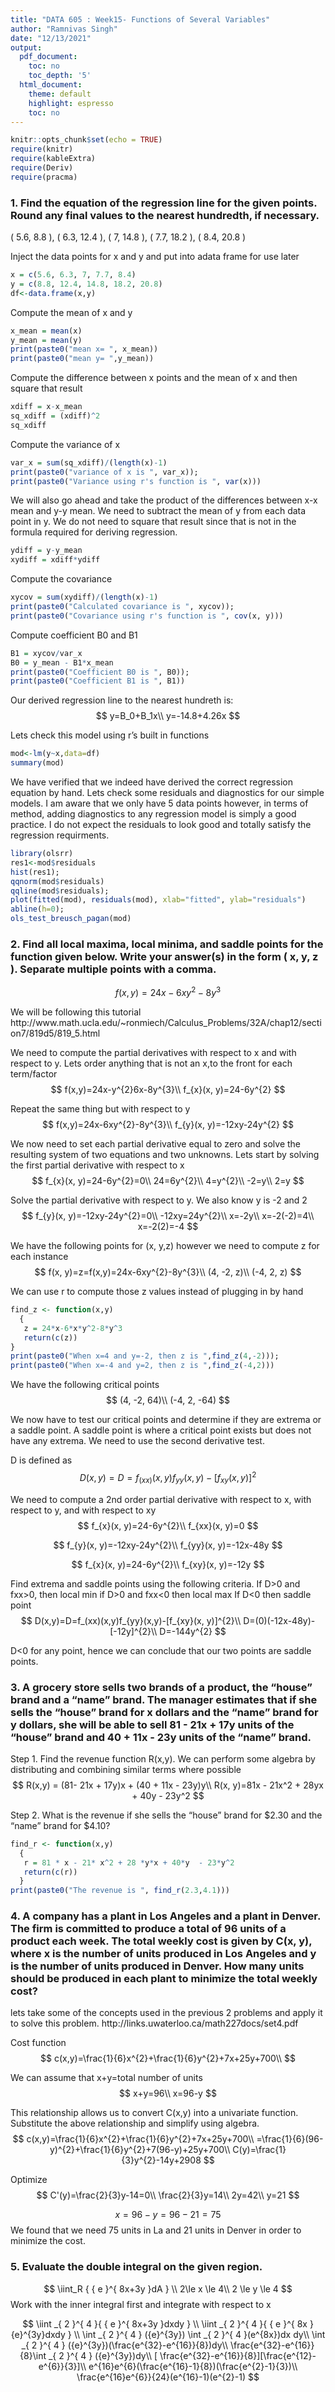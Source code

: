 ---
title: "DATA 605 : Week15- Functions of Several Variables"
author: "Ramnivas Singh"
date: "12/13/2021"
output:
  pdf_document:
    toc: no
    toc_depth: '5'
  html_document:
    theme: default
    highlight: espresso
    toc: no
---
```{r setup, include=FALSE}
knitr::opts_chunk$set(echo = TRUE)
require(knitr)
require(kableExtra)
require(Deriv)
require(pracma)
```

### 1. Find the equation of the regression line for the given points. Round any final values to the nearest hundredth, if necessary.
( 5.6, 8.8 ), ( 6.3, 12.4 ), ( 7, 14.8 ), ( 7.7, 18.2 ), ( 8.4, 20.8 )

Inject the data points for x and y and put into adata frame for use later 
```{r}
x = c(5.6, 6.3, 7, 7.7, 8.4)
y = c(8.8, 12.4, 14.8, 18.2, 20.8)
df<-data.frame(x,y)
```

Compute the mean of x and y 
```{r}
x_mean = mean(x)
y_mean = mean(y)
print(paste0("mean x= ", x_mean))
print(paste0("mean y= ",y_mean))
```

Compute the difference between x points and the mean of x and then square that result 
```{r}
xdiff = x-x_mean
sq_xdiff = (xdiff)^2
sq_xdiff
```

Compute the variance of x
```{r}
var_x = sum(sq_xdiff)/(length(x)-1)
print(paste0("variance of x is ", var_x));
print(paste0("Variance using r's function is ", var(x)))
```

We will also go ahead and take the product of the differences between x-x mean and y-y mean. We need to subtract the mean of y from each data point in y. We do not need to square that result since that is not in the formula required for deriving regression. 
```{r}
ydiff = y-y_mean
xydiff = xdiff*ydiff
```

Compute the covariance 
```{r}
xycov = sum(xydiff)/(length(x)-1)
print(paste0("Calculated covariance is ", xycov));
print(paste0("Covariance using r's function is ", cov(x, y)))
```

Compute coefficient B0 and B1
```{r}
B1 = xycov/var_x
B0 = y_mean - B1*x_mean
print(paste0("Coefficient B0 is ", B0));
print(paste0("Coefficient B1 is ", B1))
```

Our derived regression line to the nearest hundreth is: 
$$
y=B_0+B_1x\\
y=-14.8+4.26x
$$

Lets check this model using r's built in functions 
```{r}
mod<-lm(y~x,data=df)
summary(mod)
```

We have verified that we indeed have derived the correct regression equation by hand. Lets check some residuals and diagnostics for our simple models. I am aware that we only have 5 data points however, in terms of method, adding diagnostics to any regression model is simply a good practice. I do not expect the residuals to look good and totally satisfy the regression requirments. 

```{r}
library(olsrr)
res1<-mod$residuals
hist(res1);
qqnorm(mod$residuals)
qqline(mod$residuals);
plot(fitted(mod), residuals(mod), xlab="fitted", ylab="residuals")
abline(h=0);
ols_test_breusch_pagan(mod)
```

### 2. Find all local maxima, local minima, and saddle points for the function given below. Write your answer(s) in the form ( x, y, z ). Separate multiple points with a comma.

$$
f(x,y)=24x-6xy^{2}-8y^{3}
$$

We will be following this tutorial 
http://www.math.ucla.edu/~ronmiech/Calculus_Problems/32A/chap12/section7/819d5/819_5.html

We need to compute the partial derivatives with respect to x and with respect to y. Lets order anything that is not an x,to the front for each term/factor
$$
f(x,y)=24x-y^{2}6x-8y^{3}\\
f_{x}(x, y)=24-6y^{2}
$$

Repeat the same thing but with respect to y 
$$
f(x,y)=24x-6xy^{2}-8y^{3}\\
f_{y}(x, y)=-12xy-24y^{2}
$$

We now need to set each partial derivative equal to zero and solve the resulting system of two equations and two unknowns.
Lets start by solving the first partial derivative with respect to x
$$
f_{x}(x, y)=24-6y^{2}=0\\
24=6y^{2}\\
4=y^{2}\\
-2=y\\
2=y
$$

Solve the partial derivative with respect to y. We also know y is -2 and 2
$$
f_{y}(x, y)=-12xy-24y^{2}=0\\
-12xy=24y^{2}\\
x=-2y\\
x=-2(-2)=4\\
x=-2(2)=-4
$$

We have the following points for (x, y,z) however we need to compute z for each instance
$$
f(x, y)=z=f(x,y)=24x-6xy^{2}-8y^{3}\\
(4, -2, z)\\
(-4, 2, z)
$$

We can use r to compute those z values instead of plugging in by hand
```{r}
find_z <- function(x,y)
  {
   z = 24*x-6*x*y^2-8*y^3
   return(c(z))
}
print(paste0("When x=4 and y=-2, then z is ",find_z(4,-2)));
print(paste0("When x=-4 and y=2, then z is ",find_z(-4,2)))
```

We have the following critical points
$$
(4, -2, 64)\\
(-4, 2, -64)
$$

We now have to test our critical points and determine if they are extrema or a saddle point. A saddle point is where a critical point exists but does not have any extrema. We need to use the second derivative test. 

D is defined as 
$$
D(x,y)=D=f_(xx)(x,y)f_{yy}(x,y)-[f_{xy}(x, y)]^{2}
$$

We need to compute a 2nd order partial derivative with respect to x, with respect to y, and with respect to xy
$$
f_{x}(x, y)=24-6y^{2}\\
f_{xx}(x, y)=0
$$

$$
f_{y}(x, y)=-12xy-24y^{2}\\
f_{yy}(x, y)=-12x-48y
$$

$$
f_{x}(x, y)=24-6y^{2}\\
f_{xy}(x, y)=-12y
$$

Find extrema and saddle points using the following criteria. 
If D>0 and fxx>0, then local min
if D>0 and fxx<0 then local max
If D<0 then saddle point 
$$
D(x,y)=D=f_(xx)(x,y)f_{yy}(x,y)-[f_{xy}(x, y)]^{2}\\
D=(0)(-12x-48y)-[-12y]^{2}\\
D=-144y^{2}
$$

D<0 for any point, hence we can conclude that our two points are saddle points. 

### 3. A grocery store sells two brands of a product, the "house" brand and a "name" brand. The manager estimates that if she sells the "house" brand for x dollars and the "name" brand for y dollars, she will be able to sell 81 - 21x + 17y units of the "house" brand and 40 + 11x - 23y units of the "name" brand.

Step 1. Find the revenue function R(x,y). 
We can perform some algebra by distributing and combining similar terms where possible 
$$
 R(x,y) = (81- 21x + 17y)x + (40 + 11x - 23y)y\\
 R(x, y)=81x - 21x^2 + 28yx + 40y - 23y^2
$$

Step 2. What is the revenue if she sells the "house" brand for $2.30 and the "name" brand for $4.10?
```{r}
find_r <- function(x,y)
  {
   r = 81 * x - 21* x^2 + 28 *y*x + 40*y  - 23*y^2
   return(c(r))
  }
print(paste0("The revenue is ", find_r(2.3,4.1)))
```


### 4. A company has a plant in Los Angeles and a plant in Denver. The firm is committed to produce a total of 96 units of a product each week. The total weekly cost is given by C(x, y), where x is the number of units produced in Los Angeles and y is the number of units produced in Denver. How many units should be produced in each plant to minimize the total weekly cost?

lets take some of the concepts used in the previous 2 problems and apply it to solve this problem. 
http://links.uwaterloo.ca/math227docs/set4.pdf

Cost function
$$
c(x,y)=\frac{1}{6}x^{2}+\frac{1}{6}y^{2}+7x+25y+700\\
$$

We can assume that x+y=total number of units
$$
x+y=96\\
x=96-y
$$

This relationship allows us to convert C(x,y) into a univariate function. Substitute the above relationship and simplify using algebra. 
$$
c(x,y)=\frac{1}{6}x^{2}+\frac{1}{6}y^{2}+7x+25y+700\\
=\frac{1}{6}(96-y)^{2}+\frac{1}{6}y^{2}+7(96-y)+25y+700\\
C(y)=\frac{1}{3}y^{2}-14y+2908
$$

Optimize 
$$
C'(y)=\frac{2}{3}y-14=0\\
\frac{2}{3}y=14\\
2y=42\\
y=21
$$

$$
x=96-y=96-21=75
$$
We found that we need 75 units in La and 21 units in Denver in order to minimize the cost.

### 5.  Evaluate the double integral on the given region.

$$
\iint_R { { e }^{ 8x+3y }dA } \\
2\le x \le 4\\
2 \le y \le 4
$$
Work with the inner integral first and integrate with respect to x

$$
 \iint _{ 2 }^{ 4 }{ { e }^{ 8x+3y }dxdy } \\
 \iint _{ 2 }^{ 4 }{ { e }^{ 8x }{e}^{3y}dxdy } \\
 \int _{ 2 }^{ 4 } ({e}^{3y}) \int _{ 2 }^{ 4 }(e^{8x})dx dy\\
  \int _{ 2 }^{ 4 } ({e}^{3y})(\frac{e^{32}-e^{16}}{8})dy\\
  \frac{e^{32}-e^{16}}{8}\int _{ 2 }^{ 4 } ({e}^{3y})dy\\
 [ \frac{e^{32}-e^{16}}{8}][\frac{e^{12}-e^{6}}{3}]\\
 e^{16}e^{6}(\frac{e^{16}-1}{8})(\frac{e^{2}-1}{3})\\
 \frac{e^{16}e^{6}}{24}(e^{16}-1)(e^{2}-1)
$$